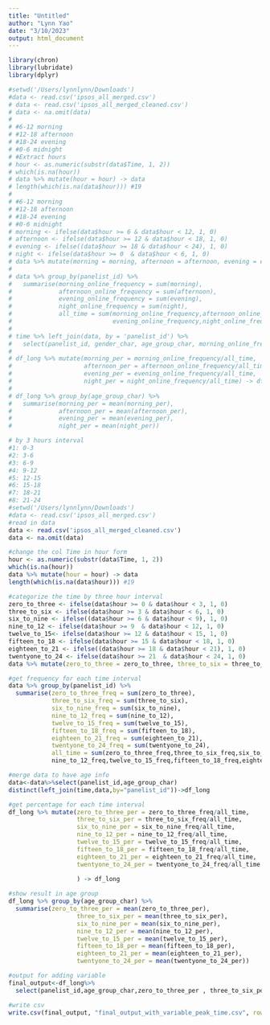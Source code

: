 ```yaml
---
title: "Untitled"
author: "Lynn Yao"
date: "3/10/2023"
output: html_document
---
```


```r
library(chron)
library(lubridate)
library(dplyr)
```


```r
#setwd('/Users/lynnlynn/Downloads')
#data <- read.csv('ipsos_all_merged.csv')
# data <- read.csv('ipsos_all_merged_cleaned.csv')
# data <- na.omit(data)
# 
# #6-12 morning
# #12-18 afternoon
# #18-24 evening
# #0-6 midnight
# #Extract hours
# hour <- as.numeric(substr(data$Time, 1, 2))
# which(is.na(hour))
# data %>% mutate(hour = hour) -> data
# length(which(is.na(data$hour))) #19
# 
# #6-12 morning
# #12-18 afternoon
# #18-24 evening
# #0-6 midnight
# morning <- ifelse(data$hour >= 6 & data$hour < 12, 1, 0)
# afternoon <- ifelse(data$hour >= 12 & data$hour < 18, 1, 0)
# evening <- ifelse((data$hour >= 18 & data$hour < 24), 1, 0)
# night <- ifelse(data$hour >= 0  & data$hour < 6, 1, 0)
# data %>% mutate(morning = morning, afternoon = afternoon, evening = evening, night = night) -> data
# 
# data %>% group_by(panelist_id) %>%
#   summarise(morning_online_frequency = sum(morning),
#             afternoon_online_frequency = sum(afternoon),
#             evening_online_frequency = sum(evening),
#             night_online_frequency = sum(night),
#             all_time = sum(morning_online_frequency,afternoon_online_frequency,
#                            evening_online_frequency,night_online_frequency)) -> time
# 
# time %>% left_join(data, by = 'panelist_id') %>%
#   select(panelist_id, gender_char, age_group_char, morning_online_frequency, afternoon_online_frequency, evening_online_frequency, night_online_frequency, all_time) -> df_long
# 
# df_long %>% mutate(morning_per = morning_online_frequency/all_time,
#                    afternoon_per = afternoon_online_frequency/all_time,
#                    evening_per = evening_online_frequency/all_time,
#                    night_per = night_online_frequency/all_time) -> df_long
# 
# df_long %>% group_by(age_group_char) %>%
#   summarise(morning_per = mean(morning_per),
#             afternoon_per = mean(afternoon_per),
#             evening_per = mean(evening_per),
#             night_per = mean(night_per))

```
```r
# by 3 hours interval
#1: 0-3
#2: 3-6
#3: 6-9
#4: 9-12
#5: 12-15
#6: 15-18
#7: 18-21
#8: 21-24
#setwd('/Users/lynnlynn/Downloads')
#data <- read.csv('ipsos_all_merged.csv')
#read in data
data <- read.csv('ipsos_all_merged_cleaned.csv')
data <- na.omit(data)

#change the col Time in hour form
hour <- as.numeric(substr(data$Time, 1, 2))
which(is.na(hour))
data %>% mutate(hour = hour) -> data
length(which(is.na(data$hour))) #19

#categorize the time by three hour interval
zero_to_three <- ifelse(data$hour >= 0 & data$hour < 3, 1, 0)
three_to_six <- ifelse(data$hour >= 3 & data$hour < 6, 1, 0)
six_to_nine <- ifelse((data$hour >= 6 & data$hour < 9), 1, 0)
nine_to_12 <- ifelse(data$hour >= 9  & data$hour < 12, 1, 0)
twelve_to_15<- ifelse(data$hour >= 12 & data$hour < 15, 1, 0)
fifteen_to_18 <- ifelse(data$hour >= 15 & data$hour < 18, 1, 0)
eighteen_to_21 <- ifelse((data$hour >= 18 & data$hour < 21), 1, 0)
twentyone_to_24 <- ifelse(data$hour >= 21  & data$hour < 24, 1, 0)
data %>% mutate(zero_to_three = zero_to_three, three_to_six = three_to_six, six_to_nine = six_to_nine, nine_to_12 = nine_to_12,twelve_to_15=twelve_to_15, fifteen_to_18=fifteen_to_18, eighteen_to_21=eighteen_to_21, twentyone_to_24=twentyone_to_24) -> data

#get frequency for each time interval
data %>% group_by(panelist_id) %>%
  summarise(zero_to_three_freq = sum(zero_to_three),
            three_to_six_freq = sum(three_to_six),
            six_to_nine_freq = sum(six_to_nine),
            nine_to_12_freq = sum(nine_to_12),
            twelve_to_15_freq = sum(twelve_to_15),
            fifteen_to_18_freq = sum(fifteen_to_18),
            eighteen_to_21_freq = sum(eighteen_to_21),
            twentyone_to_24_freq = sum(twentyone_to_24),
            all_time = sum(zero_to_three_freq,three_to_six_freq,six_to_nine_freq,
            nine_to_12_freq,twelve_to_15_freq,fifteen_to_18_freq,eighteen_to_21_freq,twentyone_to_24_freq)) -> time

#merge data to have age info
data<-data%>%select(panelist_id,age_group_char)
distinct(left_join(time,data,by="panelist_id"))->df_long

#get percentage for each time interval
df_long %>% mutate(zero_to_three_per = zero_to_three_freq/all_time,
                   three_to_six_per = three_to_six_freq/all_time,
                   six_to_nine_per = six_to_nine_freq/all_time,
                   nine_to_12_per = nine_to_12_freq/all_time,
                   twelve_to_15_per = twelve_to_15_freq/all_time,
                   fifteen_to_18_per = fifteen_to_18_freq/all_time,
                   eighteen_to_21_per = eighteen_to_21_freq/all_time,
                   twentyone_to_24_per = twentyone_to_24_freq/all_time
                   
                   ) -> df_long

#show result in age group
df_long %>% group_by(age_group_char) %>%
  summarise(zero_to_three_per = mean(zero_to_three_per),
                   three_to_six_per = mean(three_to_six_per),
                   six_to_nine_per = mean(six_to_nine_per),
                   nine_to_12_per = mean(nine_to_12_per),
                   twelve_to_15_per = mean(twelve_to_15_per),
                   fifteen_to_18_per = mean(fifteen_to_18_per),
                   eighteen_to_21_per = mean(eighteen_to_21_per),
                   twentyone_to_24_per = mean(twentyone_to_24_per))

#output for adding variable
final_output<-df_long%>%
  select(panelist_id,age_group_char,zero_to_three_per , three_to_six_per,six_to_nine_per ,nine_to_12_per ,twelve_to_15_per ,fifteen_to_18_per,eighteen_to_21_per ,twentyone_to_24_per )

#write csv
write.csv(final_output, "final_output_with_variable_peak_time.csv", row.names = FALSE)

```

